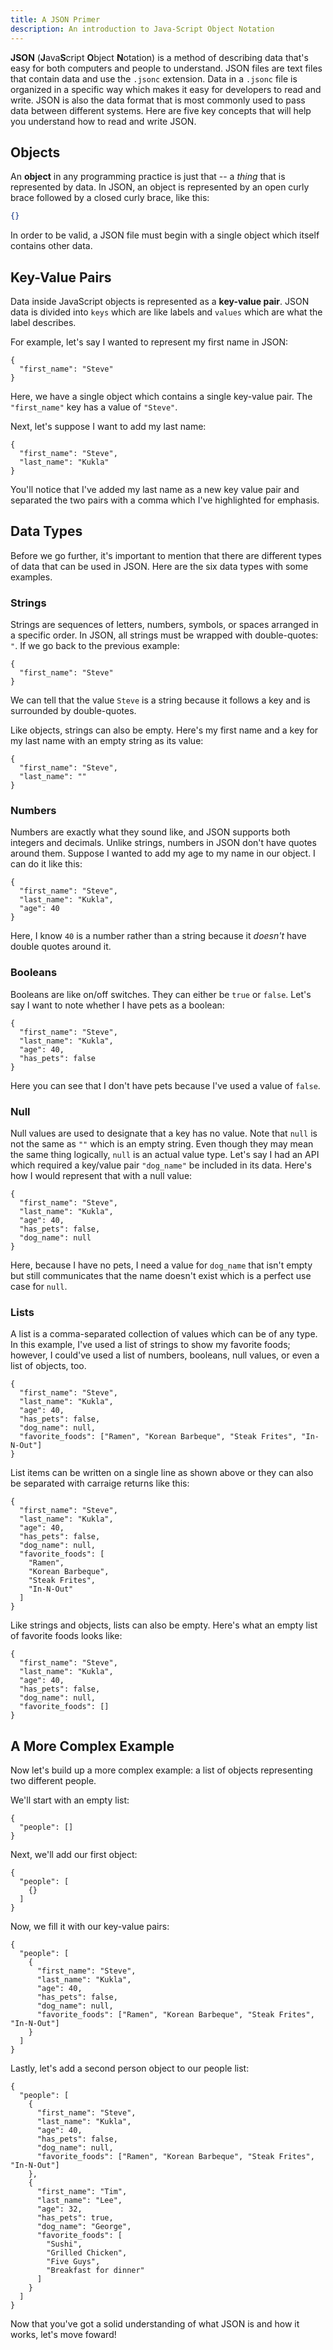 ```yaml
---
title: A JSON Primer
description: An introduction to Java-Script Object Notation
---
```



**JSON** (**J**ava**S**cript **O**bject **N**otation) is a method of describing data that's easy for both computers and people to understand. JSON files are text files that contain data and use the `.jsonc` extension.  Data in a `.jsonc` file is organized in a specific way which makes it easy for developers to read and write. JSON is also the data format that is most commonly used to pass data between different systems.  Here are five key concepts that will help you understand how to read and write JSON.

## Objects
An **object** in any programming practice is just that -- a _thing_ that is represented by data.  In JSON, an object is represented by an open curly brace followed by a closed curly brace, like this:

```json
{}
```

In order to be valid, a JSON file must begin with a single object which itself contains other data.

## Key-Value Pairs
Data inside JavaScript objects is represented as a **key-value pair**. JSON data is divided into `keys` which are like labels and `values` which are what the label describes.

For example, let's say I wanted to represent my first name in JSON:

```jsonc
{
  "first_name": "Steve"
}
```

Here, we have a single object which contains a single key-value pair. The `"first_name"` key has a value of `"Steve"`. 

Next, let's suppose I want to add my last name:

```jsonc
{
  "first_name": "Steve",
  "last_name": "Kukla"
}
```

You'll notice that I've added my last name as a new key value pair and separated the two pairs with a comma which I've highlighted for emphasis.

## Data Types

Before we go further, it's important to mention that there are different types of data that can be used in JSON. Here are the six data types with some examples.

### Strings

Strings are sequences of letters, numbers, symbols, or spaces arranged in a specific order.  In JSON, all strings must be wrapped with double-quotes: `"`.  If we go back to the previous example:

```jsonc
{
  "first_name": "Steve"
}
```

We can tell that the value `Steve` is a string because it follows a key and is surrounded by double-quotes.

Like objects, strings can also be empty.  Here's my first name and a key for my last name with an empty string as its value:

```jsonc
{
  "first_name": "Steve",
  "last_name": ""
}
```

### Numbers

Numbers are exactly what they sound like, and JSON supports both integers and decimals. Unlike strings, numbers in JSON don't have quotes around them.  Suppose I wanted to add my age to my name in our object.  I can do it like this:

```jsonc
{
  "first_name": "Steve",
  "last_name": "Kukla",
  "age": 40
}
```

Here, I know `40` is a number rather than a string because it _doesn't_ have double quotes around it.

### Booleans

Booleans are like on/off switches.  They can either be `true` or `false`.  Let's say I want to note whether I have pets as a boolean:

```jsonc
{
  "first_name": "Steve",
  "last_name": "Kukla",
  "age": 40,
  "has_pets": false
}
```

Here you can see that I don't have pets because I've used a value of `false`.

### Null

Null values are used to designate that a key has no value.  Note that `null` is not the same as `""` which is an empty string. Even though they may mean the same thing logically, `null` is an actual value type. Let's say I had an API which required a key/value pair `"dog_name"` be included in its data.  Here's how I would represent that with a null value:

```jsonc
{
  "first_name": "Steve",
  "last_name": "Kukla",
  "age": 40,
  "has_pets": false,
  "dog_name": null
}
```

Here, because I have no pets, I need a value for `dog_name` that isn't empty but still communicates that the name doesn't exist which is a perfect use case for `null`.

### Lists

A list is a comma-separated collection of values which can be of any type.  In this example, I've used a list of strings to show my favorite foods; however, I could've used a list of numbers, booleans, null values, or even a list of objects, too.

```jsonc
{
  "first_name": "Steve",
  "last_name": "Kukla",
  "age": 40,
  "has_pets": false,
  "dog_name": null,
  "favorite_foods": ["Ramen", "Korean Barbeque", "Steak Frites", "In-N-Out"]
}
```

List items can be written on a single line as shown above or they can also be separated with carraige returns like this:

```jsonc
{
  "first_name": "Steve",
  "last_name": "Kukla",
  "age": 40,
  "has_pets": false,
  "dog_name": null,
  "favorite_foods": [
    "Ramen", 
    "Korean Barbeque", 
    "Steak Frites", 
    "In-N-Out"
  ]
}
```

Like strings and objects, lists can also be empty.  Here's what an empty list of favorite foods looks like:

```jsonc
{
  "first_name": "Steve",
  "last_name": "Kukla",
  "age": 40,
  "has_pets": false,
  "dog_name": null,
  "favorite_foods": []
}
```

## A More Complex Example

Now let's build up a more complex example: a list of objects representing two different people.

<Tutorial>

We'll start with an empty list:

```jsonc
{
  "people": []
}
```

Next, we'll add our first object:

```jsonc
{
  "people": [
    {}
  ]
}
```

Now, we fill it with our key-value pairs:

```jsonc
{
  "people": [
    {
      "first_name": "Steve",
      "last_name": "Kukla",
      "age": 40,
      "has_pets": false,
      "dog_name": null,
      "favorite_foods": ["Ramen", "Korean Barbeque", "Steak Frites", "In-N-Out"]
    }
  ]
}
```

Lastly, let's add a second person object to our people list:

```jsonc
{
  "people": [
    {
      "first_name": "Steve",
      "last_name": "Kukla",
      "age": 40,
      "has_pets": false,
      "dog_name": null,
      "favorite_foods": ["Ramen", "Korean Barbeque", "Steak Frites", "In-N-Out"]
    },
    {
      "first_name": "Tim",
      "last_name": "Lee",
      "age": 32,
      "has_pets": true,
      "dog_name": "George",
      "favorite_foods": [
        "Sushi",
        "Grilled Chicken",
        "Five Guys",
        "Breakfast for dinner"
      ]
    }
  ]
}
```

</Tutorial>

Now that you've got a solid understanding of what JSON is and how it works, let's move foward!